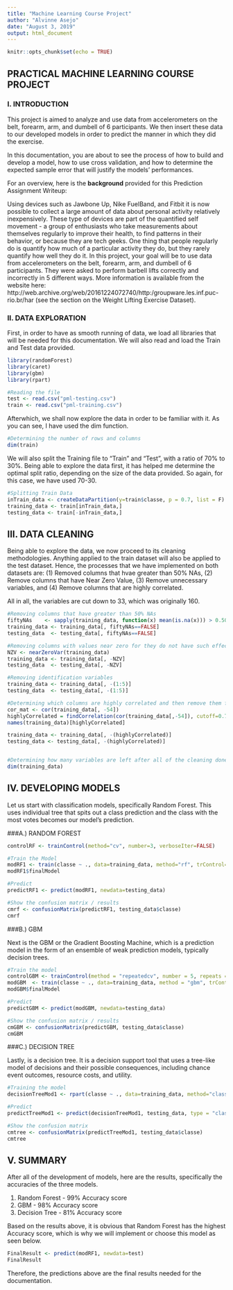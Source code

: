 ---
title: "Machine Learning Course Project"
author: "Alvinne Asejo"
date: "August 3, 2019"
output: html_document
---

```{r setup, include=FALSE}
knitr::opts_chunk$set(echo = TRUE)
```

## PRACTICAL MACHINE LEARNING COURSE PROJECT


### I. INTRODUCTION

This project is aimed to analyze and use data from accelerometers on the belt, forearm, arm, and dumbell of 6 participants. We then insert these data to our developed models in order to predict the manner in which they did the exercise.

In this documentation, you are about to see the process of how to build and develop a model, how to use cross validation, and how to determine the expected sample error that will justify the models' performances.

For an overview, here is the **background** provided for this Prediction Assignment Writeup:

Using devices such as Jawbone Up, Nike FuelBand, and Fitbit it is now possible to collect a large amount of data about personal activity relatively inexpensively. These type of devices are part of the quantified self movement - a group of enthusiasts who take measurements about themselves regularly to improve their health, to find patterns in their behavior, or because they are tech geeks. One thing that people regularly do is quantify how much of a particular activity they do, but they rarely quantify how well they do it. In this project, your goal will be to use data from accelerometers on the belt, forearm, arm, and dumbell of 6 participants. They were asked to perform barbell lifts correctly and incorrectly in 5 different ways. More information is available from the website here: http://web.archive.org/web/20161224072740/http:/groupware.les.inf.puc-rio.br/har (see the section on the Weight Lifting Exercise Dataset).


### II. DATA EXPLORATION

First, in order to have as smooth running of data, we load all libraries that will be needed for this documentation. We will also read and load the Train and Test data provided. 
```{r message=FALSE, warning=FALSE}

library(randomForest)
library(caret)
library(gbm)
library(rpart)

#Reading the file
test <- read.csv("pml-testing.csv")
train <- read.csv("pml-training.csv")

```


Afterwhich, we shall now explore the data in order to be familiar with it. As you can see, I have used the dim function. 

```{r}

#Determining the number of rows and columns
dim(train)

```


We will also split the Training file to "Train" and "Test", with a ratio of 70% to 30%. Being able to explore the data first, it has helped me determine the optimal split ratio, depending on the size of the data provided. So again, for this case, we have used 70-30.

```{r}

#Splitting Train Data
inTrain_data <- createDataPartition(y=train$classe, p = 0.7, list = F)
training_data <- train[inTrain_data,]
testing_data <- train[-inTrain_data,]

```


## III. DATA CLEANING

Being able to explore the data, we now proceed to its cleaning methodologies. Anything applied to the train dataset will also be applied to the test dataset. Hence, the processes that we have implemented on both datasets are: (1) Removed columns that hvae greater than 50% NAs, (2) Remove columns that have Near Zero Value, (3) Remove unnecessary variables, and (4) Remove columns that are highly correlated.

All in all, the variables are cut down to 33, which was originally 160.

```{r warnings=FALSE}

#Removing columns that have greater than 50% NAs
fiftyNAs    <- sapply(training_data, function(x) mean(is.na(x))) > 0.50
training_data <- training_data[, fiftyNAs==FALSE]
testing_data  <- testing_data[, fiftyNAs==FALSE]

#Removing columns with values near zero for they do not have such effect in the predictions
NZV <- nearZeroVar(training_data)
training_data <- training_data[, -NZV]
testing_data  <- testing_data[, -NZV]

#Removing identification variables
training_data <- training_data[, -(1:5)]
testing_data  <- testing_data[, -(1:5)]

#Determining which columns are highly correlated and then remove them for they provide the same effect towards prediction
cor_mat <- cor(training_data[, -54])
highlyCorrelated = findCorrelation(cor(training_data[,-54]), cutoff=0.75)
names(training_data)[highlyCorrelated]

training_data <- training_data[, -(highlyCorrelated)]
testing_data <- testing_data[, -(highlyCorrelated)]


#Determining how many variables are left after all of the cleaning done
dim(training_data)

```


## IV. DEVELOPING MODELS

Let us start with classification models, specifically Random Forest. This uses individual tree that spits out a class prediction and the class with the most votes becomes our model's prediction.

###A.) RANDOM FOREST
```{r}

controlRF <- trainControl(method="cv", number=3, verboseIter=FALSE)

#Train the Model
modRF1 <- train(classe ~ ., data=training_data, method="rf", trControl=controlRF)
modRF1$finalModel

#Predict
predictRF1 <- predict(modRF1, newdata=testing_data)

#Show the confusion matrix / results
cmrf <- confusionMatrix(predictRF1, testing_data$classe)
cmrf

```


###B.) GBM

Next is the GBM or the Gradient Boosting Machine, which is a prediction model in the form of an ensemble of weak prediction models, typically decision trees.
```{r}

#Train the model
controlGBM <- trainControl(method = "repeatedcv", number = 5, repeats = 1)
modGBM  <- train(classe ~ ., data=training_data, method = "gbm", trControl = controlGBM, verbose = FALSE)
modGBM$finalModel

#Predict
predictGBM <- predict(modGBM, newdata=testing_data)

#Show the confusion matrix / results
cmGBM <- confusionMatrix(predictGBM, testing_data$classe)
cmGBM

```


###C.) DECISION TREE

Lastly, is a decision tree. It is a decision support tool that uses a tree-like model of decisions and their possible consequences, including chance event outcomes, resource costs, and utility.
```{r}

#Training the model
decisionTreeMod1 <- rpart(classe ~ ., data=training_data, method="class")

#Predict
predictTreeMod1 <- predict(decisionTreeMod1, testing_data, type = "class")

#Show the confusion matrix
cmtree <- confusionMatrix(predictTreeMod1, testing_data$classe)
cmtree

```


## V. SUMMARY

After all of the development of models, here are the results, specifically the accuracies of the three models.

1. Random Forest - 99% Accuracy score
2. GBM - 98% Accuracy score
3. Decision Tree - 81% Accuracy score

Based on the results above, it is obvious that Random Forest has the highest Accuracy score, which is why we will implement or choose this model as seen below.

```{r}

FinalResult <- predict(modRF1, newdata=test)
FinalResult

```

Therefore, the predictions above are the final results needed for the documentation. 
